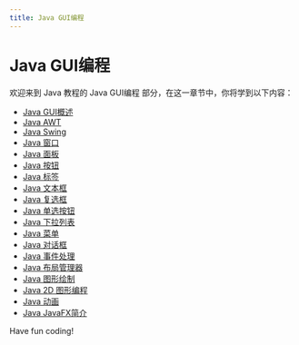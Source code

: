 ```yaml
---
title: Java GUI编程
---
```


# Java GUI编程

欢迎来到 Java 教程的 Java GUI编程 部分，在这一章节中，你将学到以下内容：

- [Java GUI概述](./0-java-gui-overview.mdx)
- [Java AWT](./1-java-awt.mdx)
- [Java Swing](./2-java-swing.mdx)
- [Java 窗口](./3-java-window.mdx)
- [Java 面板](./4-java-panel.mdx)
- [Java 按钮](./5-java-button.mdx)
- [Java 标签](./6-java-tags.mdx)
- [Java 文本框](./7-java-text-box.mdx)
- [Java 复选框](./8-java-checkbox.mdx)
- [Java 单选按钮](./9-java-radio-button.mdx)
- [Java 下拉列表](./10-java-drop-down-list.mdx)
- [Java 菜单](./11-java-menu.mdx)
- [Java 对话框](./12-java-dialog.mdx)
- [Java 事件处理](./13-java-event-handling.mdx)
- [Java 布局管理器](./14-java-layout-manager.mdx)
- [Java 图形绘制](./15-java-drawing.mdx)
- [Java 2D 图形编程](./16-java2d.mdx)
- [Java 动画](./17-java-animation.mdx)
- [Java JavaFX简介](./18-introduction-to-java-javafx.mdx)

Have fun coding!